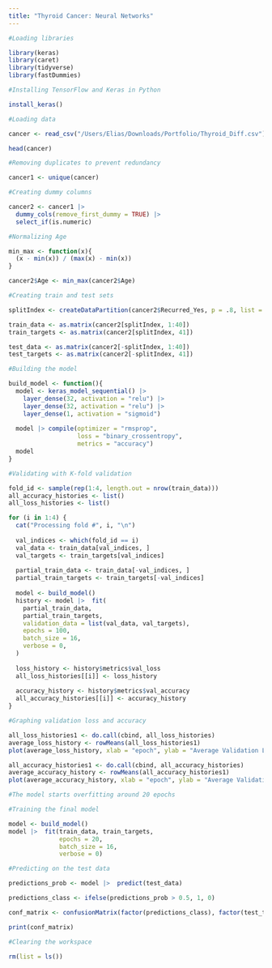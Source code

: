 ```yaml
---
title: "Thyroid Cancer: Neural Networks"
---
```


```r
#Loading libraries

library(keras)
library(caret)
library(tidyverse)
library(fastDummies)
```

```r
#Installing TensorFlow and Keras in Python

install_keras()
```

```r
#Loading data

cancer <- read_csv("/Users/Elias/Downloads/Portfolio/Thyroid_Diff.csv")

head(cancer)
```

```r
#Removing duplicates to prevent redundancy

cancer1 <- unique(cancer)
```

```r
#Creating dummy columns

cancer2 <- cancer1 |> 
  dummy_cols(remove_first_dummy = TRUE) |> 
  select_if(is.numeric)
```

```r
#Normalizing Age

min_max <- function(x){
  (x - min(x)) / (max(x) - min(x))
}

cancer2$Age <- min_max(cancer2$Age)
```

```r
#Creating train and test sets

splitIndex <- createDataPartition(cancer2$Recurred_Yes, p = .8, list = FALSE)

train_data <- as.matrix(cancer2[splitIndex, 1:40])
train_targets <- as.matrix(cancer2[splitIndex, 41])

test_data <- as.matrix(cancer2[-splitIndex, 1:40])
test_targets <- as.matrix(cancer2[-splitIndex, 41])
```

```r
#Building the model

build_model <- function(){
  model <- keras_model_sequential() |> 
    layer_dense(32, activation = "relu") |>
    layer_dense(32, activation = "relu") |> 
    layer_dense(1, activation = "sigmoid")
  
  model |> compile(optimizer = "rmsprop",
                   loss = "binary_crossentropy",
                   metrics = "accuracy")
  model
}
```

```r
#Validating with K-fold validation

fold_id <- sample(rep(1:4, length.out = nrow(train_data)))
all_accuracy_histories <- list()
all_loss_histories <- list()

for (i in 1:4) {
  cat("Processing fold #", i, "\n")
  
  val_indices <- which(fold_id == i)
  val_data <- train_data[val_indices, ]
  val_targets <- train_targets[val_indices]
  
  partial_train_data <- train_data[-val_indices, ]
  partial_train_targets <- train_targets[-val_indices]
  
  model <- build_model()
  history <- model |>  fit(
    partial_train_data,
    partial_train_targets,
    validation_data = list(val_data, val_targets),
    epochs = 100,
    batch_size = 16,
    verbose = 0,
  )
  
  loss_history <- history$metrics$val_loss
  all_loss_histories[[i]] <- loss_history
  
  accuracy_history <- history$metrics$val_accuracy
  all_accuracy_histories[[i]] <- accuracy_history
}
```

```r
#Graphing validation loss and accuracy

all_loss_histories1 <- do.call(cbind, all_loss_histories)
average_loss_history <- rowMeans(all_loss_histories1)
plot(average_loss_history, xlab = "epoch", ylab = "Average Validation Loss", type = 'l')

all_accuracy_histories1 <- do.call(cbind, all_accuracy_histories)
average_accuracy_history <- rowMeans(all_accuracy_histories1)
plot(average_accuracy_history, xlab = "epoch", ylab = "Average Validation Accuracy", type = 'l')

#The model starts overfitting around 20 epochs
```
```r
#Training the final model

model <- build_model()
model |>  fit(train_data, train_targets,
              epochs = 20, 
              batch_size = 16, 
              verbose = 0)
```

```r
#Predicting on the test data

predictions_prob <- model |>  predict(test_data)

predictions_class <- ifelse(predictions_prob > 0.5, 1, 0)

conf_matrix <- confusionMatrix(factor(predictions_class), factor(test_targets))

print(conf_matrix)
```

```r
#Clearing the workspace

rm(list = ls())
```

